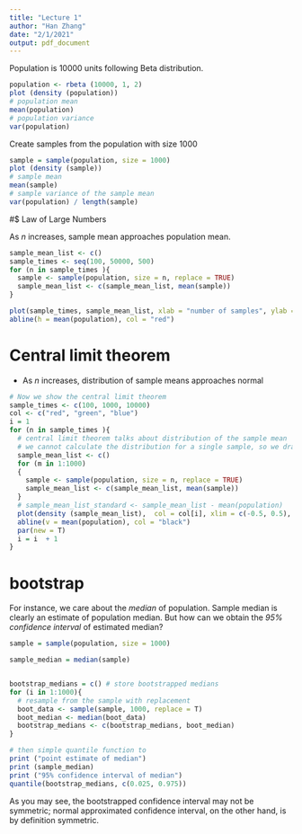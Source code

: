 ```yaml
---
title: "Lecture 1"
author: "Han Zhang"
date: "2/1/2021"
output: pdf_document
---
```


Population is 10000 units following Beta distribution.

```r
population <- rbeta (10000, 1, 2)
plot (density (population))
# population mean
mean(population)
# population variance
var(population)

```

Create samples from the population with size 1000


```r
sample = sample(population, size = 1000)
plot (density (sample))
# sample mean
mean(sample)
# sample variance of the sample mean
var(population) / length(sample)

```



#$ Law of Large Numbers

As $n$ increases, sample mean approaches population mean.

```r
sample_mean_list <- c()
sample_times <- seq(100, 50000, 500)
for (n in sample_times ){
  sample <- sample(population, size = n, replace = TRUE)
  sample_mean_list <- c(sample_mean_list, mean(sample))
}

plot(sample_times, sample_mean_list, xlab = "number of samples", ylab = "sample mean")
abline(h = mean(population), col = "red")
```

#  Central limit theorem
- As $n$ increases, distribution of sample means approaches normal

```r

# Now we show the central limit theorem
sample_times <- c(100, 1000, 10000)
col <- c("red", "green", "blue")
i = 1
for (n in sample_times ){
  # central limit theorem talks about distribution of the sample mean
  # we cannot calculate the distribution for a single sample, so we draw sample multiple times
  sample_mean_list <- c()
  for (m in 1:1000)
  {
    sample <- sample(population, size = n, replace = TRUE)
    sample_mean_list <- c(sample_mean_list, mean(sample))
  }
  # sample_mean_list_standard <- sample_mean_list - mean(population)
  plot(density (sample_mean_list),  col = col[i], xlim = c(-0.5, 0.5), ylim  = c(0,50), xlab = "")
  abline(v = mean(population), col = "black")
  par(new = T)
  i = i  + 1
}


```
# bootstrap 

For instance, we care about the *median* of population. Sample median is clearly an estimate of population median. But how can we obtain the *95% confidence interval* of estimated median?
```r
sample = sample(population, size = 1000)

sample_median = median(sample)


bootstrap_medians = c() # store bootstrapped medians
for (i in 1:1000){
  # resample from the sample with replacement
  boot_data <- sample(sample, 1000, replace = T)
  boot_median <- median(boot_data)
  bootstrap_medians <- c(bootstrap_medians, boot_median)
}

# then simple quantile function to 
print ("point estimate of median")
print (sample_median)
print ("95% confidence interval of median")
quantile(bootstrap_medians, c(0.025, 0.975))
```

As you may see, the bootstrapped confidence interval may not be symmetric; normal approximated confidence interval, on the other hand, is by definition symmetric.

